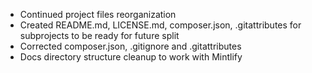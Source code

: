  - Continued project files reorganization
 - Created README.md, LICENSE.md, composer.json, .gitattributes for subprojects to be ready for future split
 - Corrected composer.json, .gitignore and .gitattributes
 - Docs directory structure cleanup to work with Mintlify
